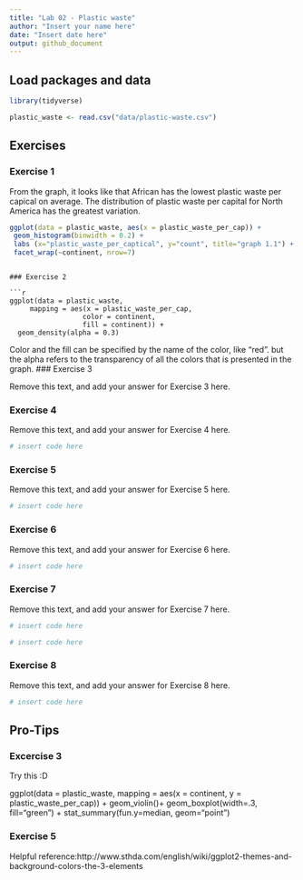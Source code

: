```yaml
---
title: "Lab 02 - Plastic waste"
author: "Insert your name here"
date: "Insert date here"
output: github_document
---
```


## Load packages and data

```r
library(tidyverse) 
```

```r
plastic_waste <- read.csv("data/plastic-waste.csv")
```

## Exercises

### Exercise 1

From the graph, it looks like that African has the lowest plastic waste per capical on average. The distribution of plastic waste per capital for North America has the greatest variation. 

```r
ggplot(data = plastic_waste, aes(x = plastic_waste_per_cap)) +
 geom_histogram(binwidth = 0.2) +
 labs (x="plastic_waste_per_captical", y="count", title="graph 1.1") +
 facet_wrap(~continent, nrow=7)

```


```

### Exercise 2

```r
ggplot(data = plastic_waste, 
     mapping = aes(x = plastic_waste_per_cap, 
                  color = continent, 
                  fill = continent)) +
  geom_density(alpha = 0.3)
```
Color and the fill can be specified by the name of the color, like "red". but the alpha refers to the transparency of all the colors that is presented in the graph.
### Exercise 3

Remove this text, and add your answer for Exercise 3 here.

### Exercise 4

Remove this text, and add your answer for Exercise 4 here.

```r
# insert code here
```

### Exercise 5

Remove this text, and add your answer for Exercise 5 here.

```r
# insert code here
```

### Exercise 6

Remove this text, and add your answer for Exercise 6 here.

```r
# insert code here
```

### Exercise 7

Remove this text, and add your answer for Exercise 7 here.

```r
# insert code here
```

```r
# insert code here
```

### Exercise 8

Remove this text, and add your answer for Exercise 8 here.

```r
# insert code here
```

## Pro-Tips

### Excercise 3

Try this :D

ggplot(data = plastic_waste, 
       mapping = aes(x = continent, 
                     y = plastic_waste_per_cap)) +
  geom_violin()+
  geom_boxplot(width=.3, fill="green") +
  stat_summary(fun.y=median, geom="point") 
  
### Exercise 5 

Helpful reference:http://www.sthda.com/english/wiki/ggplot2-themes-and-background-colors-the-3-elements



